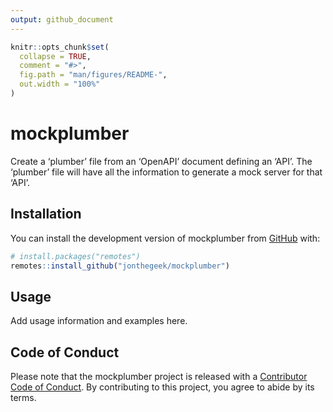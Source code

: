 ```yaml
---
output: github_document
---
```


<!-- README.md is generated from README.Rmd. Please edit that file -->

```r
knitr::opts_chunk$set(
  collapse = TRUE,
  comment = "#>",
  fig.path = "man/figures/README-",
  out.width = "100%"
)
```

# mockplumber

<!-- badges: start -->
<!-- badges: end -->

Create a 'plumber' file from an 'OpenAPI' document defining an 'API'. The 'plumber' file will have all the information to generate a mock server for that 'API'.

## Installation

You can install the development version of mockplumber from [GitHub](https://github.com/) with:

``` r
# install.packages("remotes")
remotes::install_github("jonthegeek/mockplumber")
```

## Usage

Add usage information and examples here.

## Code of Conduct

Please note that the mockplumber project is released with a [Contributor Code of Conduct](https://jonthegeek.github.io/mockplumber/CODE_OF_CONDUCT.html). By contributing to this project, you agree to abide by its terms.
